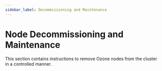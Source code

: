 ```yaml
---
sidebar_label: Decommissioning and Maintenance
---
```


# Node Decommissioning and Maintenance


This section contains instructions to remove Ozone nodes from the cluster in a controlled manner.

<DocCardList/>
